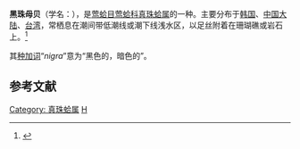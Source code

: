 {{Speciesbox 
| taxon = Pinctada nigra
| binomial_authority = Gould, 1851
}}
'''黑珠母贝'''（学名：''{{lang|la|Pinctada nigra}}''），是[[莺蛤目|莺蛤目]][[莺蛤科|莺蛤科]][[真珠蛤属|真珠蛤属]]的一种。主要分布于[[韩国|韩国]]、[[中国大陆|中国大陆]]、[[台湾|台湾]]，常栖息在潮间带低潮线或潮下线浅水区，以足丝附着在珊瑚礁或岩石上。<ref>{{cite web|url=http://shell.sinica.edu.tw/chinese/shellbase_detail.php?science_no=2268|title=国际贝库：黑珠母贝|publisher=台湾贝类资料库|accessdate=2009-08-11}}</ref>

其[[种加词|种加词]]“''nigra''”意为“黑色的，暗色的”。

== 参考文献 ==
{{reflist}}
{{taxonbar}}

[[Category:_真珠蛤属|Category: 真珠蛤属]]
[[Category:_1851年描述的动物|H]]